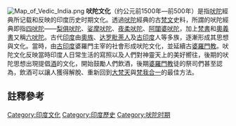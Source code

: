 {{unreferenced|time=2012-2-22}} 
{{印度历史}}
[[Image:Map_of_Vedic_India.png|thumb]]
'''吠陀文化'''（约公元前1500年—前500年）是指[[吠陀|吠陀]]經典所记载和反映的印度历史时期文化。透過[[吠陀|吠陀]]經典的古[[梵文|梵文]]史料，所謂的吠陀經典即指[[四吠陀|四吠陀]]——[[梨俱吠陀|梨俱吠陀]]、[[娑摩吠陀|娑摩吠陀]]、[[夜柔吠陀|夜柔吠陀]]、[[阿闥婆吠陀|阿闥婆吠陀]]，加上[[梵書|梵書]]和[[奧義書|奧義書]]又稱[[六吠陀|六吠陀]]。古代[[印度|印度]]由[[奧族|奧族]]、[[达罗毗荼人|达罗毗荼人]]及[[古印度|古印度]]人等多族，逐漸形成其思想與文化。當時，由[[古印度|古印度]]婆羅門主宰的社會形成吠陀文化，並延續古[[婆羅門教|婆羅門教]]。吠陀文化反映當時印度人日常生活的寫照以及人們對神靈天上的美好嚮往，後期的吠陀思想出現提倡[[酒|酒]]的文化，開始鼓勵人們飲酒，後期[[婆羅門教|婆羅門教]]徒的祭司們甚至認為，飲酒可以讓人獲得解脫、重新回到[[大梵天|大梵天]]與[[三相神|梵我合一]]的最佳方法。

==註釋參考==
{{reflist}}

{{india-stub}}

[[Category:印度文化|Category:印度文化]]
[[Category:印度歷史|Category:印度歷史]]
[[Category:吠陀时期|Category:吠陀时期]]